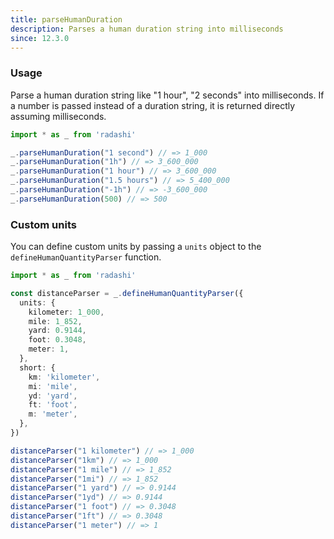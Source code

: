 ```yaml
---
title: parseHumanDuration
description: Parses a human duration string into milliseconds
since: 12.3.0
---
```


### Usage

Parse a human duration string like "1 hour", "2 seconds" into milliseconds.
If a number is passed instead of a duration string, it is returned directly assuming milliseconds.

```ts
import * as _ from 'radashi'

_.parseHumanDuration("1 second") // => 1_000
_.parseHumanDuration("1h") // => 3_600_000
_.parseHumanDuration("1 hour") // => 3_600_000
_.parseHumanDuration("1.5 hours") // => 5_400_000
_.parseHumanDuration("-1h") // => -3_600_000
_.parseHumanDuration(500) // => 500
```

### Custom units

You can define custom units by passing a `units` object to the `defineHumanQuantityParser` function.

```ts
import * as _ from 'radashi'

const distanceParser = _.defineHumanQuantityParser({
  units: {
    kilometer: 1_000,
    mile: 1_852,
    yard: 0.9144,
    foot: 0.3048,
    meter: 1,
  },
  short: {
    km: 'kilometer',
    mi: 'mile',
    yd: 'yard',
    ft: 'foot',
    m: 'meter',
  },
})

distanceParser("1 kilometer") // => 1_000
distanceParser("1km") // => 1_000
distanceParser("1 mile") // => 1_852
distanceParser("1mi") // => 1_852
distanceParser("1 yard") // => 0.9144
distanceParser("1yd") // => 0.9144
distanceParser("1 foot") // => 0.3048
distanceParser("1ft") // => 0.3048
distanceParser("1 meter") // => 1
```
